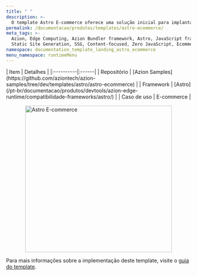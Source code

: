 ```yaml
---
title: " "
description: >-
  O template Astro E-commerce oferece uma solução inicial para implantar rapidamente seu projeto web de e-commerce. Construído sobre a arquitetura de ilha de próxima geração do Astro, ele apresenta um design simples que inclui componentes e funcionalidades para facilitar um processo de personalização mais tranquilo.
permalink: /documentacao/produtos/templates/astro-ecommerce/
meta_tags: >-
  Azion, Edge Computing, Azion Bundler framework, Astro, JavaScript frameworks,
  Static Site Generation, SSG, Content-focused, Zero JavaScript, Ecommerce
namespace: documentation_template_landing_astro_ecommerce
menu_namespace: runtimeMenu
---
```



<div class="[&_.flex.flex-col]:!gap-4 [&_.flex.flex-col]:md:!gap-8 [&_.flex.flex-col]:2xl:!gap-16">
  <HeroHome
    title="Astro E-commerce"
    description="O template Astro E-commerce oferece uma solução inicial para implantar rapidamente seu projeto web de e-commerce. Construído sobre a arquitetura de ilha de próxima geração do Astro, ele apresenta um design simples que inclui componentes e funcionalidades para facilitar um processo de personalização mais tranquilo."
    logos={[]}
    buttons={[
      { label: "Deploy template", link: "https://console.azion.com/create/azion-community/astro-ecommerce", outlined: false, icon: "ai ai-azion", iconPos: "left" },
      { label: "Ver demo", link: "https://xxxx.map.azionedge.net/", severity: "secondary" }
    ]}
  />
</div>

<div style="display: flex; gap: 1rem; align-items: center; flex-direction: row; flex-wrap: wrap;">
  <div style="flex: 1; min-width: 300px;">
    | Item | Detalhes |
    |:----------|:------|
    | Repositório | [Azion Samples](https://github.com/aziontech/azion-samples/tree/dev/templates/astro/astro-ecommerce) |
    | Framework | [Astro](/pt-br/documentacao/produtos/devtools/azion-edge-runtime/compatibilidade-frameworks/astro/) |
    | Caso de uso | E-commerce |
  </div>
  <div style="display: flex; justify-content: center; align-items: center; flex: 1; min-width: 300px;">
    <img src="/assets/docs/images/uploads/template-showcase/astro/astro-ecommerce.png" width="400" alt="Astro E-commerce" style="max-width: 100%; height: auto;" />
  </div>
</div>

Para mais informações sobre a implementação deste template, visite o [guia do template](/en/documentation/products/guides/astro-ecommerce-collection/).